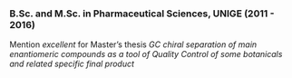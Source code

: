 ### B.Sc. and M.Sc. in Pharmaceutical Sciences, UNIGE (2011 - 2016)

Mention *excellent* for Master’s thesis *GC chiral separation of main enantiomeric compounds as a tool of Quality Control of some botanicals and related specific final product*